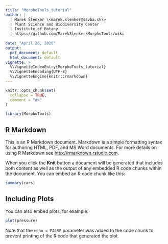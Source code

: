```yaml
---
title: "MorphoTools_tutorial"
author: | 
  | Marek Šlenker \<marek.slenker@savba.sk\>
  | Plant Science and Biodiversity Center
  | Institute of Botany
  | https://github.com/MarekSlenker/MorphoTools/wiki
  
date: "April 26, 2020"
output:
  pdf_document: default
  html_document: default
vignette: >
  %\VignetteIndexEntry{MorphoTools_tutorial}
  %\VignetteEncoding{UTF-8}
  %\VignetteEngine{knitr::rmarkdown}
---
```


```r
knitr::opts_chunk$set(
  collapse = TRUE,
  comment = "#>"
)
```

```r
library(MorphoTools)
```

## R Markdown

This is an R Markdown document. Markdown is a simple formatting syntax for authoring HTML, PDF, and MS Word documents. For more details on using R Markdown see <http://rmarkdown.rstudio.com>.

When you click the **Knit** button a document will be generated that includes both content as well as the output of any embedded R code chunks within the document. You can embed an R code chunk like this:

```r
summary(cars)
```

## Including Plots

You can also embed plots, for example:

```r
plot(pressure)
```

Note that the `echo = FALSE` parameter was added to the code chunk to prevent printing of the R code that generated the plot.
